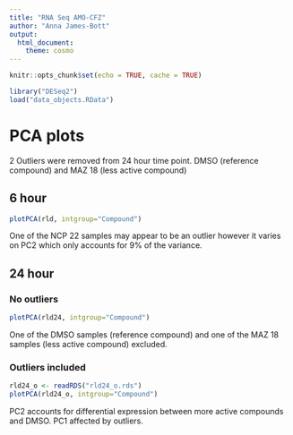 ```yaml
---
title: "RNA Seq AMO-CFZ"
author: "Anna James-Bott"
output:
  html_document:
    theme: cosmo
---
```


```r
knitr::opts_chunk$set(echo = TRUE, cache = TRUE)
```

```r
library("DESeq2")
load("data_objects.RData")
```

# PCA plots 
2 Outliers were removed from 24 hour time point. DMSO (reference compound) and MAZ 18 (less active compound)

## 6 hour
```r
plotPCA(rld, intgroup="Compound")
```
One of the NCP 22 samples may appear to be an outlier however it varies on PC2 which only accounts for 9% of the variance.

## 24 hour {.tabset}
### No outliers
```r
plotPCA(rld24, intgroup="Compound")
```
One of the DMSO samples (reference compound) and one of the MAZ 18 samples (less active compound) excluded.

### Outliers included
```r
rld24_o <- readRDS("rld24_o.rds")
plotPCA(rld24_o, intgroup="Compound")
```
PC2 accounts for differential expression between more active compounds and DMSO. PC1 affected by outliers.